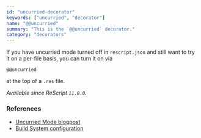 ```yaml
---
id: "uncurried-decorator"
keywords: ["uncurried", "decorator"]
name: "@@uncurried"
summary: "This is the `@@uncurried` decorator."
category: "decorators"
---
```


If you have uncurried mode turned off in `rescript.json` and still want to try it on a per-file basis, you can turn it on via 

```rescript
@@uncurried
```

at the top of a `.res` file.

_Available since ReScript `11.0.0`._

### References

- [Uncurried Mode blogpost](/blog/uncurried-mode)
- [Build System configuration](/docs/manual/latest/build-configuration#uncurried)
